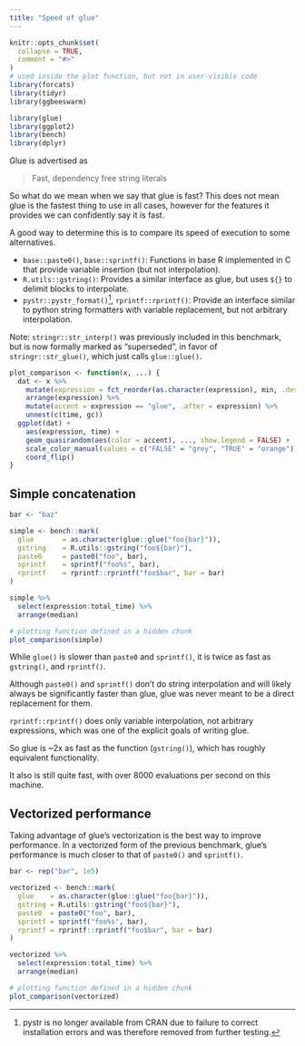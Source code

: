 ```yaml
---
title: "Speed of glue"
---
```


```r
knitr::opts_chunk$set(
  collapse = TRUE,
  comment = "#>"
)
# used inside the plot function, but not in user-visible code
library(forcats)
library(tidyr)
library(ggbeeswarm)
```

```r
library(glue)
library(ggplot2)
library(bench)
library(dplyr)
```

Glue is advertised as

> Fast, dependency free string literals

So what do we mean when we say that glue is fast?
This does not mean glue is the fastest thing to use in all cases, however for the features it provides we can confidently say it is fast.

A good way to determine this is to compare its speed of execution to some alternatives.

- `base::paste0()`, `base::sprintf()`: Functions in base R implemented in C
  that provide variable insertion (but not interpolation).
- `R.utils::gstring()`: Provides a similar interface as glue, but uses `${}` to
  delimit blocks to interpolate.
- `pystr::pystr_format()`[^1], `rprintf::rprintf()`: Provide an interface
  similar to python string formatters with variable replacement, but not
  arbitrary interpolation.
  
Note: `stringr::str_interp()` was previously included in this benchmark, but is now formally marked as "superseded", in favor of `stringr::str_glue()`, which just calls `glue::glue()`.

```r
plot_comparison <- function(x, ...) {
  dat <- x %>%
    mutate(expression = fct_reorder(as.character(expression), min, .desc = TRUE)) %>%
    arrange(expression) %>%
    mutate(accent = expression == "glue", .after = expression) %>%
    unnest(c(time, gc))
  ggplot(dat) +
    aes(expression, time) +
    geom_quasirandom(aes(color = accent), ..., show.legend = FALSE) +
    scale_color_manual(values = c("FALSE" = "grey", "TRUE" = "orange")) +
    coord_flip()
}
```

## Simple concatenation

```r
bar <- "baz"

simple <- bench::mark(
  glue       = as.character(glue::glue("foo{bar}")),
  gstring    = R.utils::gstring("foo${bar}"),
  paste0     = paste0("foo", bar),
  sprintf    = sprintf("foo%s", bar),
  rprintf    = rprintf::rprintf("foo$bar", bar = bar)
)

simple %>%
  select(expression:total_time) %>%
  arrange(median)

# plotting function defined in a hidden chunk
plot_comparison(simple)
```

While `glue()` is slower than `paste0` and `sprintf()`, it is twice as fast as `gstring()`, and `rprintf()`.

Although `paste0()` and `sprintf()` don't do string interpolation and will likely always be significantly faster than glue, glue was never meant to be a direct replacement for them.

`rprintf::rprintf()` does only variable interpolation, not arbitrary expressions, which was one of the explicit goals of writing glue.

So glue is ~2x as fast as the function (`gstring()`), which has roughly equivalent functionality.

It also is still quite fast, with over 8000 evaluations per second on this machine.

## Vectorized performance

Taking advantage of glue's vectorization is the best way to improve performance.
In a vectorized form of the previous benchmark, glue's performance is much closer to that of `paste0()` and `sprintf()`.

```r
bar <- rep("bar", 1e5)

vectorized <- bench::mark(
  glue    = as.character(glue::glue("foo{bar}")),
  gstring = R.utils::gstring("foo${bar}"),
  paste0  = paste0("foo", bar),
  sprintf = sprintf("foo%s", bar),
  rprintf = rprintf::rprintf("foo$bar", bar = bar)
)

vectorized %>%
  select(expression:total_time) %>%
  arrange(median)

# plotting function defined in a hidden chunk
plot_comparison(vectorized)
```

[^1]: pystr is no longer available from CRAN due to failure to correct
installation errors and was therefore removed from further testing.
